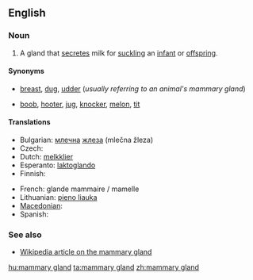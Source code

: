 ==English==
{{wikipedia}}

===Noun===
{{en-noun|sg=[[mammary]] [[gland]]}}

# {{anatomy}} A gland that [[secrete]]s milk for [[suckle|suckling]] an [[infant]] or [[offspring]].

====Synonyms====
* {{sense|standard}} [[breast]], [[dug]], [[udder]] (''usually referring to an animal's mammary gland'')
* {{sense|somewhat taboo slang, usually used of a woman's mammary gland}} [[boob]], [[hooter]], [[jug]], [[knocker]], [[melon]], [[tit]]<!--add more if you can think of any-->

====Translations====
{{trans-top|milk-secreting gland}}
* Bulgarian: [[млечен|млечна]] [[жлеза]] (mlečna žleza) {{f}}
* Czech: {{t-|cs|mléčná žláza|f}}
* Dutch: [[melkklier]] {{f}}
* Esperanto: [[laktoglando]]
* Finnish: {{t+|fi|maitorauhanen}}
{{trans-mid}}
* French: glande mammaire / mamelle
* Lithuanian: [[pieno liauka]] {{f}}
* [[Macedonian]]: {{t|mk|млечна жлезда|f|tr=mléčna žlézda}}
* Spanish: {{t-|es|glándula mamaria|f}}
{{trans-bottom}}

===See also===
* [[w:mammary gland|Wikipedia article on the mammary gland]]

[[hu:mammary gland]]
[[ta:mammary gland]]
[[zh:mammary gland]]